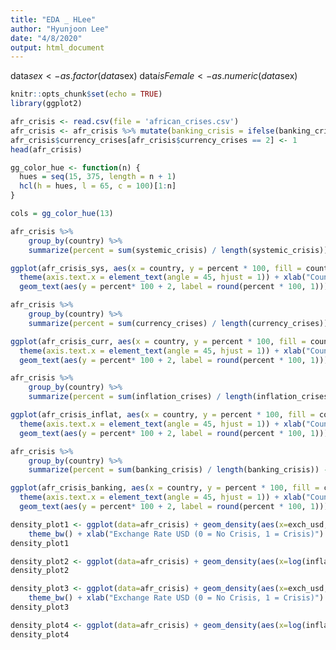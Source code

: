 ```yaml
---
title: "EDA _ HLee"
author: "Hyunjoon Lee"
date: "4/8/2020"
output: html_document
---
```

data$sex <- as.factor (data$sex) 
       data$isFemale<- as.numeric (data$sex)

```r
knitr::opts_chunk$set(echo = TRUE)
library(ggplot2)
```
```r
afr_crisis <- read.csv(file = 'african_crises.csv')
afr_crisis <- afr_crisis %>% mutate(banking_crisis = ifelse(banking_crisis == "crisis", 1, 0))
afr_crisis$currency_crises[afr_crisis$currency_crises == 2] <- 1
head(afr_crisis)
```
```r
gg_color_hue <- function(n) {
  hues = seq(15, 375, length = n + 1)
  hcl(h = hues, l = 65, c = 100)[1:n]
}

cols = gg_color_hue(13)
```
```r
afr_crisis %>% 
    group_by(country) %>%
    summarize(percent = sum(systemic_crisis) / length(systemic_crisis)) -> afr_crisis_sys

ggplot(afr_crisis_sys, aes(x = country, y = percent * 100, fill = country)) + geom_bar(stat = "identity") + 
  theme(axis.text.x = element_text(angle = 45, hjust = 1)) + xlab("Countries") + ylab("Crisis (%)") + ggtitle("Percent Systemic Crisis by Country") +
  geom_text(aes(y = percent* 100 + 2, label = round(percent * 100, 1))) + scale_color_manual(values=cols)
```
```r
afr_crisis %>% 
    group_by(country) %>%
    summarize(percent = sum(currency_crises) / length(currency_crises)) -> afr_crisis_curr

ggplot(afr_crisis_curr, aes(x = country, y = percent * 100, fill = country)) + geom_bar(stat = "identity") + 
  theme(axis.text.x = element_text(angle = 45, hjust = 1)) + xlab("Countries") + ylab("Crisis (%)") + ggtitle("Percent Currency Crisis by Country") +
  geom_text(aes(y = percent* 100 + 2, label = round(percent * 100, 1))) + scale_color_manual(values=cols)
```
```r
afr_crisis %>% 
    group_by(country) %>%
    summarize(percent = sum(inflation_crises) / length(inflation_crises)) -> afr_crisis_inflat

ggplot(afr_crisis_inflat, aes(x = country, y = percent * 100, fill = country)) + geom_bar(stat = "identity") + 
  theme(axis.text.x = element_text(angle = 45, hjust = 1)) + xlab("Countries") + ylab("Crisis (%)") + ggtitle("Percent Inflation Crisis by Country") +
  geom_text(aes(y = percent* 100 + 2, label = round(percent * 100, 1))) + scale_color_manual(values=cols)
```
```r
afr_crisis %>% 
    group_by(country) %>%
    summarize(percent = sum(banking_crisis) / length(banking_crisis)) -> afr_crisis_banking

ggplot(afr_crisis_banking, aes(x = country, y = percent * 100, fill = country)) + geom_bar(stat = "identity") + 
  theme(axis.text.x = element_text(angle = 45, hjust = 1)) + xlab("Countries") + ylab("Crisis (%)") + ggtitle("Percent Banking Crisis by Country") +
  geom_text(aes(y = percent* 100 + 2, label = round(percent * 100, 1))) + scale_color_manual(values=cols)
```
```r
density_plot1 <- ggplot(data=afr_crisis) + geom_density(aes(x=exch_usd, group=currency_crises, fill=currency_crises), alpha=0.5, adjust=2) + 
    theme_bw() + xlab("Exchange Rate USD (0 = No Crisis, 1 = Crisis)") + ylab("Density") + facet_grid(~currency_crises) + theme(legend.position = "none")
density_plot1
```
```r
density_plot2 <- ggplot(data=afr_crisis) + geom_density(aes(x=log(inflation_annual_cpi + 0.00001), group=inflation_crises, fill= factor(inflation_crises)), alpha=0.5, adjust=2) + theme_bw() + xlab("Inflation Annual CPI") + ylab("Density")
density_plot2
```
```r
density_plot3 <- ggplot(data=afr_crisis) + geom_density(aes(x=exch_usd, group=banking_crisis, fill=banking_crisis), alpha=0.5, adjust=2) + 
    theme_bw() + xlab("Exchange Rate USD (0 = No Crisis, 1 = Crisis)") + ylab("Density") + facet_grid(~banking_crisis) + theme(legend.position = "none")
density_plot3
```

```r
density_plot4 <- ggplot(data=afr_crisis) + geom_density(aes(x=log(inflation_annual_cpi + 0.00001), group=banking_crisis, fill=factor(banking_crisis)), alpha=0.5, adjust=2) + theme_bw() + xlab("Inflation Annual CPI") + ylab("Density")
density_plot4
```
















